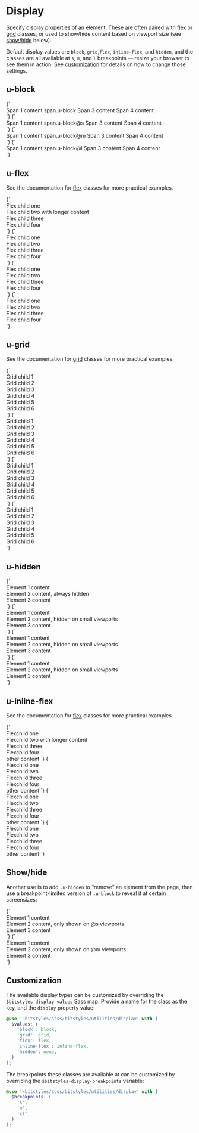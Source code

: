 
<Meta title="Utilities/display" />

# Display

Specify display properties of an element. These are often paired with [flex](/docs/utilities-flex--flex-with-grow-1-child) or [grid](/docs/utilities-grid--u-grid) classes, or used to show/hide content based on viewport size (see [show/hide](#showhide) below).

Default display values are `block`, `grid`,`flex`, `inline-flex`, and `hidden`, and the classes are all available at `s`, `m`, and `l` breakpoints — resize your browser to see them in action. See [customization](#customization) for details on how to change those settings.

## u-block

<Canvas isColumn>
  <Story name="u-block">
    {`
      <div class="u-bg-gray-light u-padding-m">
        <span class="u-bg-background u-padding-xs">Span 1 content</span>
        <span class="u-block u-bg-background u-padding-xs">span.u-block</span>
        <span class="u-bg-background u-padding-xs">Span 3 content</span>
        <span class="u-bg-background u-padding-xs">Span 4 content</span>
      </div>
    `}
  </Story>
</Canvas>

<Canvas isColumn>
  <Story name="u-block@s">
    {`
      <div class="u-bg-gray-light u-padding-m">
        <span class="u-bg-background u-padding-xs">Span 1 content</span>
        <span class="u-block@s u-bg-background u-padding-xs">span.u-block@s</span>
        <span class="u-bg-background u-padding-xs">Span 3 content</span>
        <span class="u-bg-background u-padding-xs">Span 4 content</span>
      </div>
    `}
  </Story>
  <Story name="u-block@m">
    {`
      <div class="u-bg-gray-light u-padding-m">
        <span class="u-bg-background u-padding-xs">Span 1 content</span>
        <span class="u-block@m u-bg-background u-padding-xs">span.u-block@m</span>
        <span class="u-bg-background u-padding-xs">Span 3 content</span>
        <span class="u-bg-background u-padding-xs">Span 4 content</span>
      </div>
    `}
  </Story>
  <Story name="u-block@l">
    {`
      <div class="u-bg-gray-light u-padding-m">
        <span class="u-bg-background u-padding-xs">Span 1 content</span>
        <span class="u-block@l u-bg-background u-padding-xs">span.u-block@l</span>
        <span class="u-bg-background u-padding-xs">Span 3 content</span>
        <span class="u-bg-background u-padding-xs">Span 4 content</span>
      </div>
    `}
  </Story>
</Canvas>

## u-flex

See the documentation for [flex](/docs/utilities-flex--flex-with-grow-1-child) classes for more practical examples.

<Canvas isColumn>
  <Story name="u-flex">
    {`
      <div class="u-flex u-padding-m u-bg-gray-light">
        <div class="a-card u-bg-background">Flex child one</div>
        <div class="a-card u-bg-background">Flex child two with longer content</div>
        <div class="a-card u-bg-background">Flex child three</div>
        <div class="a-card u-bg-background">Flex child four</div>
      </div>
    `}
  </Story>
</Canvas>

<Canvas isColumn>
  <Story name="u-flex@s">
    {`
      <div class="u-flex@s u-padding-m u-bg-gray-light">
        <div class="a-card u-bg-background">Flex child one</div>
        <div class="a-card u-bg-background">Flex child two</div>
        <div class="a-card u-bg-background">Flex child three</div>
        <div class="a-card u-bg-background">Flex child four</div>
      </div>
    `}
  </Story>
  <Story name="u-flex@m">
    {`
      <div class="u-flex@m u-padding-m u-bg-gray-light">
        <div class="a-card u-bg-background">Flex child one</div>
        <div class="a-card u-bg-background">Flex child two</div>
        <div class="a-card u-bg-background">Flex child three</div>
        <div class="a-card u-bg-background">Flex child four</div>
      </div>
    `}
  </Story>
  <Story name="u-flex@l">
    {`
      <div class="u-flex@l u-padding-m u-bg-gray-light">
        <div class="a-card u-bg-background">Flex child one</div>
        <div class="a-card u-bg-background">Flex child two</div>
        <div class="a-card u-bg-background">Flex child three</div>
        <div class="a-card u-bg-background">Flex child four</div>
      </div>
    `}
  </Story>
</Canvas>

## u-grid

See the documentation for [grid](/docs/utilities-grid--u-grid) classes for more practical examples.

<Canvas isColumn>
  <Story name="u-grid">
    {`
      <div class="u-grid u-gap-m u-padding-m u-bg-gray-light">
        <div class="u-bg-background u-padding-m a-card">Grid child 1</div>
        <div class="u-bg-background u-padding-m a-card">Grid child 2</div>
        <div class="u-bg-background u-padding-m a-card">Grid child 3</div>
        <div class="u-bg-background u-padding-m a-card">Grid child 4</div>
        <div class="u-bg-background u-padding-m a-card">Grid child 5</div>
        <div class="u-bg-background u-padding-m a-card">Grid child 6</div>
      </div>
    `}
  </Story>
</Canvas>

<Canvas isColumn>
  <Story name="u-grid@s">
    {`
      <div class="u-grid@s u-gap-m u-padding-m u-bg-gray-light">
        <div class="u-bg-background u-padding-m a-card">Grid child 1</div>
        <div class="u-bg-background u-padding-m a-card">Grid child 2</div>
        <div class="u-bg-background u-padding-m a-card">Grid child 3</div>
        <div class="u-bg-background u-padding-m a-card">Grid child 4</div>
        <div class="u-bg-background u-padding-m a-card">Grid child 5</div>
        <div class="u-bg-background u-padding-m a-card">Grid child 6</div>
      </div>
    `}
  </Story>
  <Story name="u-grid@m">
    {`
      <div class="u-grid@m u-gap-m u-padding-m u-bg-gray-light">
        <div class="u-bg-background u-padding-m a-card">Grid child 1</div>
        <div class="u-bg-background u-padding-m a-card">Grid child 2</div>
        <div class="u-bg-background u-padding-m a-card">Grid child 3</div>
        <div class="u-bg-background u-padding-m a-card">Grid child 4</div>
        <div class="u-bg-background u-padding-m a-card">Grid child 5</div>
        <div class="u-bg-background u-padding-m a-card">Grid child 6</div>
      </div>
    `}
  </Story>
  <Story name="u-grid@l">
    {`
      <div class="u-grid@l u-gap-m u-padding-m u-bg-gray-light">
        <div class="u-bg-background u-padding-m a-card">Grid child 1</div>
        <div class="u-bg-background u-padding-m a-card">Grid child 2</div>
        <div class="u-bg-background u-padding-m a-card">Grid child 3</div>
        <div class="u-bg-background u-padding-m a-card">Grid child 4</div>
        <div class="u-bg-background u-padding-m a-card">Grid child 5</div>
        <div class="u-bg-background u-padding-m a-card">Grid child 6</div>
      </div>
    `}
  </Story>
</Canvas>

## u-hidden

<Canvas isColumn>
  <Story name="u-hidden">
    {`
      <div class="u-gap-m u-padding-m u-bg-gray-light">
        <div class="u-bg-background u-padding-m a-card">Element 1 content</div>
        <div class="u-hidden u-bg-background u-padding-m a-card">Element 2 content, always hidden</div>
        <div class="u-bg-background u-padding-m a-card">Element 3 content</div>
      </div>
    `}
  </Story>
</Canvas>

<Canvas isColumn>
  <Story name="u-hidden@s">
    {`
      <div class="u-gap-m u-padding-m u-bg-gray-light">
        <div class="u-bg-background u-padding-m a-card">Element 1 content</div>
        <div class="u-hidden@s u-bg-background u-padding-m a-card">Element 2 content, hidden on small viewports</div>
        <div class="u-bg-background u-padding-m a-card">Element 3 content</div>
      </div>
    `}
  </Story>
  <Story name="u-hidden@m">
    {`
      <div class="u-gap-m u-padding-m u-bg-gray-light">
        <div class="u-bg-background u-padding-m a-card">Element 1 content</div>
        <div class="u-hidden@m u-bg-background u-padding-m a-card">Element 2 content, hidden on small viewports</div>
        <div class="u-bg-background u-padding-m a-card">Element 3 content</div>
      </div>
    `}
  </Story>
  <Story name="u-hidden@l">
    {`
      <div class="u-gap-m u-padding-m u-bg-gray-light">
        <div class="u-bg-background u-padding-m a-card">Element 1 content</div>
        <div class="u-hidden@l u-bg-background u-padding-m a-card">Element 2 content, hidden on small viewports</div>
        <div class="u-bg-background u-padding-m a-card">Element 3 content</div>
      </div>
    `}
  </Story>
</Canvas>

## u-inline-flex

See the documentation for [flex](/docs/utilities-flex--flex-with-grow-1-child) classes for more practical examples.

<Canvas isColumn>
  <Story name="u-inline-flex">
    {`
      <div class="u-inline-flex u-padding-m u-bg-gray-light">
        <div class="a-card u-bg-background">Flexchild one</div>
        <div class="a-card u-bg-background">Flexchild two with longer content</div>
        <div class="a-card u-bg-background">Flexchild three</div>
        <div class="a-card u-bg-background">Flexchild four</div>
      </div>
      other content
    `}
  </Story>
</Canvas>

<Canvas isColumn>
  <Story name="u-inline-flex@s">
    {`
      <div class="u-inline-flex@s u-padding-m u-bg-gray-light">
        <div class="a-card u-bg-background">Flexchild one</div>
        <div class="a-card u-bg-background">Flexchild two</div>
        <div class="a-card u-bg-background">Flexchild three</div>
        <div class="a-card u-bg-background">Flexchild four</div>
      </div>
      other content
    `}
  </Story>
  <Story name="u-inline-flex@m">
    {`
      <div class="u-inline-flex@m u-padding-m u-bg-gray-light">
        <div class="a-card u-bg-background">Flexchild one</div>
        <div class="a-card u-bg-background">Flexchild two</div>
        <div class="a-card u-bg-background">Flexchild three</div>
        <div class="a-card u-bg-background">Flexchild four</div>
      </div>
      other content
    `}
  </Story>
  <Story name="u-inline-flex@l">
    {`
      <div class="u-inline-flex@l u-padding-m u-bg-gray-light">
        <div class="a-card u-bg-background">Flexchild one</div>
        <div class="a-card u-bg-background">Flexchild two</div>
        <div class="a-card u-bg-background">Flexchild three</div>
        <div class="a-card u-bg-background">Flexchild four</div>
      </div>
      other content
    `}
  </Story>
</Canvas>

## Show/hide

Another use is to add `.u-hidden` to “remove” an element from the page, then use a breakpoint-limited version of `.u-block` to reveal it at certain screensizes:

<Canvas isColumn>
  <Story name="Show only @s">
    {`
      <div class="u-inline-flex@l u-padding-m u-bg-gray-light">
        <div class="a-card u-bg-background">Element 1 content</div>
        <div class="u-hidden u-block@s a-card u-bg-background">Element 2 content, only shown on @s viewports</div>
        <div class="a-card u-bg-background">Element 3 content</div>
      </div>
    `}
  </Story>
  <Story name="Show only @m">
    {`
      <div class="u-inline-flex@l u-padding-m u-bg-gray-light">
        <div class="a-card u-bg-background">Element 1 content</div>
        <div class="u-hidden u-block@m a-card u-bg-background">Element 2 content, only shown on @m viewports</div>
        <div class="a-card u-bg-background">Element 3 content</div>
      </div>
    `}
  </Story>
</Canvas>

## Customization

The available display types can be customized by overriding the `$bitstyles-display-values` Sass map. Provide a name for the class as the key, and the `display` property value:

```scss
@use '~bitstyles/scss/bitstyles/utilities/display' with (
  $values: (
    'block': block,
    'grid': grid,
    'flex': flex,
    'inline-flex': inline-flex,
    'hidden': none,
  )
);
```

The breakpoints these classes are available at can be customized by overriding the `$bitstyles-display-breakpoints` variable:

```scss
@use '~bitstyles/scss/bitstyles/utilities/display' with (
  $breakpoints: (
    's',
    'm',
    'xl',
  )
);
```
